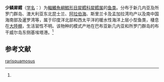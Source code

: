 {{Speciesbox
| name = 少鳞犀鳕
| status = NE
| status_system = IUCN3.1
| image = 
| genus = Bregmaceros
| species = rarisquamosus
| authority = (Munro, 1950)<ref name='id6770'>{{cite web| url =http://www.bioinfo.cn/db05/BjdwSpecies.php?action=view&id=6770| title =少鳞犀鳕| work =《中国动物物种编目数据库》| publisher =中国科学院微生物研究所| author =中国科学院动物研究所| accessdate =2009-04-11| deadurl =yes| archiveurl =https://web.archive.org/web/20160305072953/http://www.bioinfo.cn/db05/BjdwSpecies.php?action=view&id=6770| archivedate =2016-03-05}}</ref>
}}

'''少鳞犀鳕'''（[[学名|学名]]：{{lang|la|''Bregmaceros rarisquamosus''}}）为[[輻鰭魚綱|輻鰭魚綱]][[鱈形目|鱈形目]][[犀鳕科|犀鳕科]][[犀鳕属|犀鳕属]]的[[鱼类|鱼类]]。分布于新几内亚及所罗门群岛、澳大利亚东北昆士兰、[[阿拉伯海|阿拉伯海]]、斯里兰卡及孟加拉湾均产以及南中国海南部及暹罗湾等，属于印度洋北部和西太平洋的暖水性海洋上层小型鱼类，棲息在[[大陸棚|大陸棚]]，生活習性不明。该物种的模式产地在巴布亚新几内亚和所罗门群岛的布干威尔岛东侧基埃塔港。<ref name='id6770'/>

== 参考文献 ==
{{reflist}}

{{Wikispecies|Bregmaceros rarisquamosus}}
{{Taxonbar|from=Q2943796}}

[[Category:犀鳕属|rarisquamosus]]


{{鳕形目小作品}}
